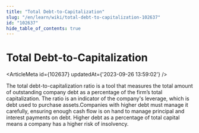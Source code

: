 ```yaml
---
title: "Total Debt-to-Capitalization"
slug: "/en/learn/wiki/total-debt-to-capitalization-102637"
id: "102637"
hide_table_of_contents: true
---
```



# Total Debt-to-Capitalization

<ArticleMeta id={102637} updatedAt={'2023-09-26 13:59:02'} />
<div className='border-solid border-b border-t-0 my-4 border-[var(--ifm-color-gray-300)]' />

The total debt-to-capitalization ratio is a tool that measures the total amount of outstanding company debt as a percentage of the firm’s total capitalization. The ratio is an indicator of the company's leverage, which is debt used to purchase assets.Companies with higher debt must manage it carefully, ensuring enough cash flow is on hand to manage principal and interest payments on debt. Higher debt as a percentage of total capital means a company has a higher risk of insolvency.
